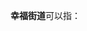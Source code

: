 '''幸福街道'''可以指：
{{PRC admin/disambig|22/08/02/008/000|23/02/06/005/000|32/06/11/006/000|32/13/02/001/000|36/01/05/002/000|37/06/02/012/000}}
{{disambig|cat=四字乡级行政区划消歧义}}